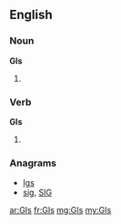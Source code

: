 {{also|gis|Gis|GIS|giş|ĝis}}
==English==

===Noun===
'''GIs'''

# {{plural of|GI}}

===Verb===
'''GIs'''

# {{third-person singular of|GI}}

===Anagrams===
* [[Igs#English|Igs]]
* [[sig#English|sig]], [[SIG#English|SIG]]

[[ar:GIs]]
[[fr:GIs]]
[[mg:GIs]]
[[my:GIs]]